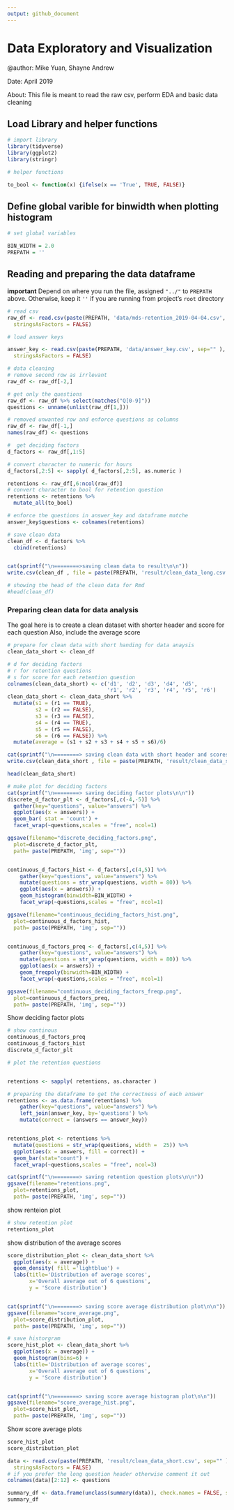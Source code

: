 ```yaml
---
output: github_document
---
```

# Data Exploratory and Visualization

@author: Mike Yuan, Shayne Andrew

Date: April 2019

About: This file is meant to read the raw csv, perform EDA and basic data cleaning

## Load Library and helper functions

```r
# import library
library(tidyverse)
library(ggplot2)
library(stringr)

```

```r
# helper functions

to_bool <- function(x) {ifelse(x == 'True', TRUE, FALSE)}

```

## Define global varible for binwidth when plotting histogram

```r
# set global variables

BIN_WIDTH = 2.0
PREPATH = ''
```

## Reading and preparing the data dataframe
**important** Depend on where you run the file, assigned `"../"` to `PREPATH` above. Otherwise, keep it `''` if you are running from project's `root` directory

```r
# read csv
raw_df <- read.csv(paste(PREPATH, 'data/mds-retention_2019-04-04.csv', sep="" ),
  stringsAsFactors = FALSE)

# load answer keys

answer_key <- read.csv(paste(PREPATH, 'data/answer_key.csv', sep="" ),
  stringsAsFactors = FALSE)
```

```r
# data cleaning
# remove second row as irrlevant
raw_df <- raw_df[-2,]

# get only the questions
raw_df <- raw_df %>% select(matches("Q[0-9]"))
questions <- unname(unlist(raw_df[1,]))

# removed unwanted row and enforce questions as columns
raw_df <- raw_df[-1,]
names(raw_df) <- questions

#  get deciding factors
d_factors <- raw_df[,1:5]

# convert character to numeric for hours
d_factors[,2:5] <- sapply( d_factors[,2:5], as.numeric )

retentions <- raw_df[,6:ncol(raw_df)]
# convert character to bool for retention question
retentions <- retentions %>%
  mutate_all(to_bool)

# enforce the questions in answer_key and dataframe matche
answer_key$questions <- colnames(retentions)

```

```r
# save clean data
clean_df <- d_factors %>%
  cbind(retentions)


cat(sprintf("\n========>saving clean data to result\n\n"))
write.csv(clean_df , file = paste(PREPATH, 'result/clean_data_long.csv', sep=""))

# showing the head of the clean data for Rmd
#head(clean_df)
```

### Preparing clean data for data analysis
The goal here is to create a clean dataset with shorter header and score for each question
Also, include the average score

```r
# prepare for clean data with short handing for data anaysis
clean_data_short <- clean_df

# d for deciding factors
# r for retention questions
# s for score for each retention question
colnames(clean_data_short) <- c('d1', 'd2', 'd3', 'd4', 'd5',
                                'r1', 'r2', 'r3', 'r4', 'r5', 'r6')
clean_data_short <- clean_data_short %>%
  mutate(s1 = (r1 == TRUE),
         s2 = (r2 == FALSE),
         s3 = (r3 == FALSE),
         s4 = (r4 == TRUE),
         s5 = (r5 == FALSE),
         s6 = (r6 == FALSE)) %>%
  mutate(average = (s1 + s2 + s3 + s4 + s5 + s6)/6)

cat(sprintf("\n========> saving clean data with short header and scores\n\n"))
write.csv(clean_data_short , file = paste(PREPATH, 'result/clean_data_short.csv', sep=""))

head(clean_data_short)
```

```r
# make plot for deciding factors
cat(sprintf("\n========> saving deciding factor plots\n\n"))
discrete_d_factor_plt <- d_factors[,c(-4,-5)] %>%
  gather(key="questions", value="answers") %>%
  ggplot(aes(x = answers)) +
  geom_bar( stat = 'count') +
  facet_wrap(~questions,scales = "free", ncol=1)

ggsave(filename="discrete_deciding_factors.png",
  plot=discrete_d_factor_plt,
  path= paste(PREPATH, 'img', sep=""))


continuous_d_factors_hist <- d_factors[,c(4,5)] %>%
    gather(key="questions", value="answers") %>%
    mutate(questions = str_wrap(questions, width = 80)) %>%
    ggplot(aes(x = answers)) +
    geom_histogram(binwidth=BIN_WIDTH) +
    facet_wrap(~questions,scales = "free", ncol=1)

ggsave(filename="continuous_deciding_factors_hist.png",
  plot=continuous_d_factors_hist,
  path= paste(PREPATH, 'img', sep=""))


continuous_d_factors_preq <- d_factors[,c(4,5)] %>%
    gather(key="questions", value="answers") %>%
    mutate(questions = str_wrap(questions, width = 80)) %>%
    ggplot(aes(x = answers)) +
    geom_freqpoly(binwidth=BIN_WIDTH) +
    facet_wrap(~questions,scales = "free", ncol=1)

ggsave(filename="continuous_deciding_factors_freqp.png",
  plot=continuous_d_factors_preq,
  path= paste(PREPATH, 'img', sep=""))
```

Show deciding factor plots

```r
# show continous
continuous_d_factors_preq
continuous_d_factors_hist
discrete_d_factor_plt
```

```r
# plot the retention questions


retentions <- sapply( retentions, as.character )

# preparing the dataframe to get the correctness of each answer
retentions <- as.data.frame(retentions) %>%
    gather(key="questions", value="answers") %>%
    left_join(answer_key, by='questions') %>%
    mutate(correct = (answers == answer_key))


retentions_plot <- retentions %>%
  mutate(questions = str_wrap(questions, width =  25)) %>%
  ggplot(aes(x = answers, fill = correct)) +
  geom_bar(stat="count") +
  facet_wrap(~questions,scales = "free", ncol=3)

cat(sprintf("\n========> saving retention question plots\n\n"))
ggsave(filename="retentions.png",
  plot=retentions_plot,
  path= paste(PREPATH, 'img', sep=""))
```

show renteion plot

```r
# show retention plot
retentions_plot
```

show distribution of the average scores

```r
score_distribution_plot <- clean_data_short %>%
  ggplot(aes(x = average)) +
  geom_density( fill ='lightblue') +
  labs(title='Distribution of average scores',
       x='Overall average out of 6 questions',
       y = 'Score distribution')


cat(sprintf("\n========> saving score average distribution plot\n\n"))
ggsave(filename="score_average.png",
  plot=score_distribution_plot,
  path= paste(PREPATH, 'img', sep=""))

# save historgram
score_hist_plot <- clean_data_short %>%
  ggplot(aes(x = average)) +
  geom_histogram(bins=6) +
  labs(title='Distribution of average scores',
       x='Overall average out of 6 questions',
       y = 'Score distribution')


cat(sprintf("\n========> saving score average histogram plot\n\n"))
ggsave(filename="score_average_hist.png",
  plot=score_hist_plot,
  path= paste(PREPATH, 'img', sep=""))

```

Show score average plots

```r
score_hist_plot
score_distribution_plot
```

```r
data <- read.csv(paste(PREPATH, 'result/clean_data_short.csv', sep="" ),
  stringsAsFactors = FALSE)
# if you prefer the long question header otherwise comment it out
colnames(data)[2:12] <- questions

summary_df <- data.frame(unclass(summary(data)), check.names = FALSE, stringsAsFactors = FALSE)
summary_df
```

